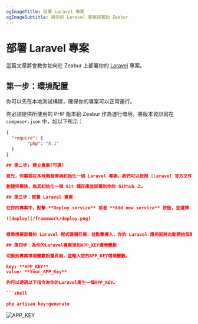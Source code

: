```yaml
---
ogImageTitle: 部署 Laravel 專案
ogImageSubtitle: 將你的 Laravel 專案部署到 Zeabur
---
```


# 部署 Laravel 專案

這篇文章將會教你如何在 Zeabur 上部署你的 [Laravel](https://laravel.com/) 專案。

## 第一步：環境配置

你可以先在本地測試構建，確保你的專案可以正常運行。

你必須提供所使用的 PHP 版本給 Zeabur 作為運行環境，將版本資訊寫在`composer.json` 中，如以下所示：

```json
{
  "require": {
        "php": "8.1"
  }
}

## 第二步: 建立專案(可選)

首先，你需要在本地開發環境初始化一個 Laravel 專案，我們可以按照 [Laravel 官方文件](https://laravel.com/docs/9.x)，初始化 Laravel 專案。

創建完畢後，為其初始化一個 Git 儲存庫並部署到你的 Github 上。

## 第三步：部署 Laravel 專案

在你的專案中，點擊 **Deploy service** 或者 **Add new service** 按鈕，並選擇 **Deploy your source code**.

![deploy](/framework/deploy.png)


搜尋想要部署的 Laravel 程式碼儲存庫，並點擊導入，你的 Laravel 應用就將自動開始部署。

## 第四步：為你的Laravel專案添加APP_KEY環境變數

切換到專案環境變數設置頁面，並輸入您的APP_KEY環境變數。

key: **APP_KEY**
value: **Your_APP_Key**

你可以透過以下指令為你的Laravel產生一個APP_KEY。

```shell

php artisan key:generate

```
![APP_KEY](/framework/laravel/app-key-setting.jpg)
